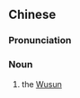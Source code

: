 {{also|乌孙}}
==Chinese==
{{zh-forms|s=乌孙}}

===Pronunciation===
{{zh-pron
|m=wūsūn
|cat=n
}}

===Noun===
{{zh-noun}}

# the [[Wusun]]